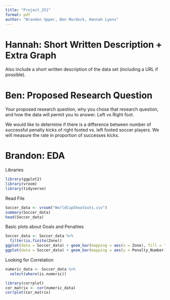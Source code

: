 ```yaml
---
title: "Project_251"
format: pdf
author: "Brandon Upper, Ben Murdock, Hannah Lyons"
---
```


# Hannah: Short Written Description + Extra Graph

Also include a short written description of the data set (including a URL if possible).

# Ben: Proposed Research Question

Your proposed research question, why you chose that research question, and how the data will permit you to answer. Left vs Right foot.

We would like to determine if there is a difference between number of successful penalty kicks of right footed vs. left footed soccer players. We will measure the rate in proportion of successes kicks.

# Brandon: EDA

Libraries

```r
library(ggplot2)
library(vroom)
library(tidyverse)
```

Read File

```r
Soccer_data <- vroom("WorldCupShootouts.csv")
summary(Soccer_data)
head(Soccer_data)
```

Basic plots about Goals and Penalties

```r
Soccer_data <- Soccer_data %>%
  filter(is.finite(Zone)) 
ggplot(data = Soccer_data) + geom_bar(mapping = aes(x = Zone), fill = "lightblue") 
ggplot(data = Soccer_data) + geom_bar(mapping = aes(y = Penalty_Number), fill = "navyblue")
```

Looking for Correlation

```r
numeric_data <- Soccer_data %>%
  select(where(is.numeric))

library(corrplot)
cor_matrix <- cor(numeric_data)
corrplot(cor_matrix)
```
